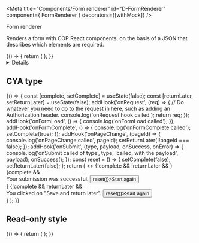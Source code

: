 <!-- Global imports -->

<!-- Local imports -->

<!-- JSON documents -->

<Meta title="Components/Form renderer" id="D-FormRenderer" component={ FormRenderer } decorators={[withMock]} />

<Heading size="xl" caption="Components">Form renderer</Heading>

Renders a form with <Link href="https://ukhomeoffice.github.io/cop-react-components/?path=/docs/d-alert--default-story">COP React components</Link>,
on the basis of a <Link href="/?path=/docs/f-json-form">JSON</Link> that describes which elements are required.

<Canvas withToolbar>
  <Story name="Default" parameters={{
    mockData: [
      {
        url: `${USER_PROFILE_DATA.urls.refData}/areYouACivilServant`,
        method: 'GET',
        status: 200,
        response: CIVIL_SERVANT
      },
      {
        url: `${USER_PROFILE_DATA.urls.refData}/grade`,
        method: 'GET',
        status: 200,
        response: GRADE
      },
      {
        url: `${USER_PROFILE_DATA.urls.refData}/team`,
        method: 'GET',
        status: 200,
        response: TEAMS
      }
    ]
  }}>
    {() => {
      return (
        <FormRenderer {...USER_PROFILE} data={USER_PROFILE_DATA} />
      );
    }}
  </Story>
</Canvas>

<Details summary="Properties" className="no-indent">
  <ArgsTable of={ FormRenderer } />
</Details>

## CYA type

<Canvas>
  <Story name="CYA">
    {() => {
      const [complete, setComplete] = useState(false);
      const [returnLater, setReturnLater] = useState(false);
      addHook('onRequest', (req) => {
        // Do whatever you need to do to the request in here, such as adding an Authorization header.
        console.log('onRequest hook called');
        return req;
      });
      addHook('onFormLoad', () => {
        console.log('onFormLoad called');
      });
      addHook('onFormComplete', () => {
        console.log('onFormComplete called');
        setComplete(true);
      });
      addHook('onPageChange', (pageId) => {
        console.log('onPageChange called', pageId);
        setReturnLater(!!pageId === false);
      });
      addHook('onSubmit', (type, payload, onSuccess, onError) => {
        console.log('onSubmit called of type', type, 'called, with the payload', payload);
        onSuccess();
      });
      const reset = () => {
        setComplete(false);
        setReturnLater(false);
      };
      return (
        <>
        {!complete && !returnLater && <FormRenderer {...FIRST_FORM} data={{}} />}
        {complete &&
          <div>
            <Panel title="Submission successful">
              Your submission was successful.
            </Panel>
            <Button onClick={() => reset()}>Start again</Button>
          </div>
        }
        {!complete && returnLater &&
          <div>
            <Panel title="Saved to return later">
              You clicked on "Save and return later".
            </Panel>
            <Button onClick={() => reset()}>Start again</Button>
          </div>
        }
        </>
      );
    }}
  </Story>
</Canvas>

## Read-only style

<Canvas>
  <Story name="Read-only style" parameters={{
    mockData: [
      {
        url: `${USER_PROFILE_DATA.urls.refData}/areYouACivilServant`,
        method: 'GET',
        status: 200,
        response: CIVIL_SERVANT
      },
      {
        url: `${USER_PROFILE_DATA.urls.refData}/grade`,
        method: 'GET',
        status: 200,
        response: GRADE
      },
      {
        url: `${USER_PROFILE_DATA.urls.refData}/team`,
        method: 'GET',
        status: 200,
        response: TEAMS
      }
    ]
  }}>
    {() => {
      return (
        <FormRenderer {...USER_PROFILE} data={USER_PROFILE_DATA} summaryListClassModifiers='no-border' hide_title={true} noAction={true} invertWeight={true}/>
      );
    }}
  </Story>
</Canvas>